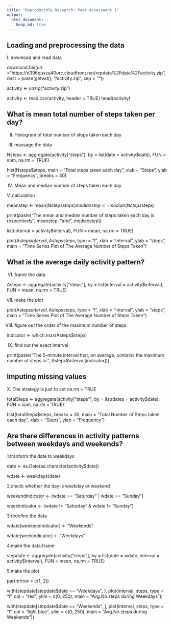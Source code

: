 ```yaml
---
title: "Reproducible Research: Peer Assessment 1"
output: 
  html_document:
    keep_md: true
---
```



## Loading and preprocessing the data

I. download and read data

download.file(url ="https://d396qusza40orc.cloudfront.net/repdata%2Fdata%2Factivity.zip", dest = paste(getwd(), "/activity.zip", sep = ""))

activity <- unzip("activity.zip") 

activity <- read.csv(activity, header = TRUE)
head(activity)


## What is mean total number of steps taken per day?

II. Histogram of total number of steps taken each day

III. massage the data

Nsteps <- aggregate(activity["steps"], by = list(date = activity$date), FUN = sum, na.rm = TRUE)

hist(Nsteps$steps, main = "Total steps taken each day", xlab = "Steps", ylab = "Frequency", breaks = 30)

IV. Mean and median number of steps taken each day

V. calculation

meanstep <- mean(Nsteps$steps)
medianstep <- median(Nsteps$steps)

print(paste("The mean and median number of steps taken each day is respectively", meanstep, "and", medianstep))

list(interval = activity$interval), FUN = mean, na.rm = TRUE)

plot(Asteps$interval, Asteps$steps, type = "l", xlab = "interval", ylab = "steps", main = "Time Series Plot of The Average Number of Steps Taken")

## What is the average daily activity pattern?

VI. frame the data

Asteps <- aggregate(activity["steps"], by = list(interval = activity$interval), FUN = mean, na.rm = TRUE)

VII. make the plot

plot(Asteps$interval, Asteps$steps, type = "l", xlab = "interval", ylab = "steps", main = "Time Series Plot of The Average Number of Steps Taken")

VIII. figure out the order of the maximum number of steps

indicator <- which.max(Asteps$steps)

IX. find out the exact interval

print(paste("The 5-minute interval that, on average, contains the maximum number of steps is:", Asteps$interval[indicator]))

## Imputing missing values

X. The strategy is just to set na.rm = TRUE

totalSteps <- aggregate(activity["steps"], by = list(dates = activity$date), FUN = sum, na.rm = TRUE)

hist(totalSteps$steps, breaks = 30, main = "Total Number of Steps taken each day", xlab = "Steps", ylab = "Frequency")

## Are there differences in activity patterns between weekdays and weekends?

1.tranform the date to weekdays

date <- as.Date(as.character(activity$date))

wdate <- weekdays(date)

2.check whether the day is weekday or weekend

weekendindicator <- (wdate == "Saturday" | wdate == "Sunday")

weekindicator <- (wdate != "Saturday" & wdate != "Sunday")

3.redefine the data

wdate[weekendindicator] <- "Weekends"

wdate[weekindicator] <- "Weekdays"

4.make the data.frame

stepdate <- aggregate(activity["steps"], by = list(date = wdate, interval = activity$interval), FUN = mean, na.rm = TRUE)

5.make the plot

par(mfrow = c(1, 2))

with(stepdate[stepdate$date == "Weekdays", ], plot(interval, steps, type = "l", col = "red", ylim = c(0, 250), main = "Avg.No.steps during Weekdays"))

with(stepdate[stepdate$date == "Weekends", ], plot(interval, steps, type = "l", col = "light blue", ylim = c(0, 250), main = "Avg.No.steps during Weekends"))
